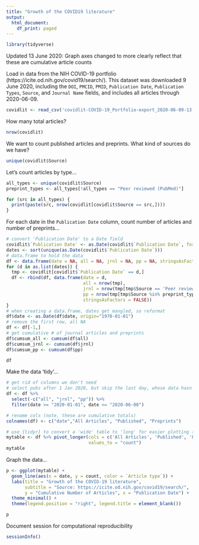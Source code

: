```yaml
---
title: "Growth of the COVID19 literature"
output:
  html_document:
    df_print: paged
---
```



```r
library(tidyverse)
```
Updated 13 June 2020: Graph axes changed to more clearly reflect that these are cumulative article counts

Load in data from the NIH COVID-19 portfolio (https://icite.od.nih.gov/covid19/search/). This dataset was downloaded 9 June 2020, including the `DOI`, `PMCID`, `PMID`, `Publication Date`, `Publication Types`, `Source`, and `Journal Name` fields, and includes all articles through 2020-06-09.
```r
covidlit <- read_csv('covidlit-COVID-19_Portfolio-export_2020-06-09-13-52-30.csv')
```

How many total articles?
```r
nrow(covidlit)
```

We want to count published articles and preprints. What kind of sources do we have?
```r
unique(covidlit$Source)
```

Let's count articles by type...
```r
all_types <- unique(covidlit$Source)
preprint_types <- all_types[!all_types == "Peer reviewed (PubMed)"]

for (src in all_types) {
  print(paste(src, nrow(covidlit[covidlit$Source == src,])))
}
```

For each date in the `Publication Date` column, count number of articles and number of preprints...
```r
# convert 'Publication Date' to a Date field
covidlit$`Publication Date` <- as.Date(covidlit$`Publication Date`, format = "%Y-%m-%d")
dates <- sort(unique(as.Date(covidlit$`Publication Date`)))
# data.frame to hold the data
df <- data.frame(date = NA, all = NA, jrnl = NA, pp = NA, stringsAsFactors = FALSE)
for (d in as.list(dates)) {
  tmp <- covidlit[covidlit$`Publication Date` == d,]
  df <- rbind(df, data.frame(date = d, 
                             all = nrow(tmp),
                             jrnl = nrow(tmp[tmp$Source == 'Peer reviewed (PubMed)',]),
                             pp = nrow(tmp[tmp$Source %in% preprint_types,]),
                             stringsAsFactors = FALSE))
}
# when creating a data.frame, dates get mangled, so reformat
df$date <- as.Date(df$date, origin="1970-01-01")
# remove the first row, all NA
df <- df[-1,]
# get cumulative # of journal articles and preprints
df$cumsum_all <- cumsum(df$all)
df$cumsum_jrnl <- cumsum(df$jrnl)
df$cumsum_pp <- cumsum(df$pp)

df
```

Make the data 'tidy'...
```r
# get rid of columns we don't need
# select pubs after 1 Jan 2020, but skip the last day, whose data hasn't been fully updated
df <- df %>% 
  select(-c("all", "jrnl", "pp")) %>% 
  filter(date >= "2020-01-01", date <= "2020-06-08")

# rename cols (note, these are cumulative totals)
colnames(df) <- c("date","All Articles", "Published", "Preprints")

# use {tidyr} to convert a 'wide' table to 'long' for easier plotting (see https://tidyr.tidyverse.org/)
mytable <- df %>% pivot_longer(cols = c('All Articles', 'Published', 'Preprints'), names_to = "Article type",
                               values_to = "count")
mytable
```

Graph the data...
```r
p <- ggplot(mytable) +
  geom_line(aes(x = date, y = count, color = `Article type`)) +
  labs(title = "Growth of the COVID-19 literature", 
       subtitle = "Source: https://icite.od.nih.gov/covid19/search/",
       y = "Cumulative Number of Articles", x = "Publication Date") +
  theme_minimal() +
  theme(legend.position = "right", legend.title = element_blank())

p
```

Document session for computational reproducibility
```r
sessionInfo()
```

